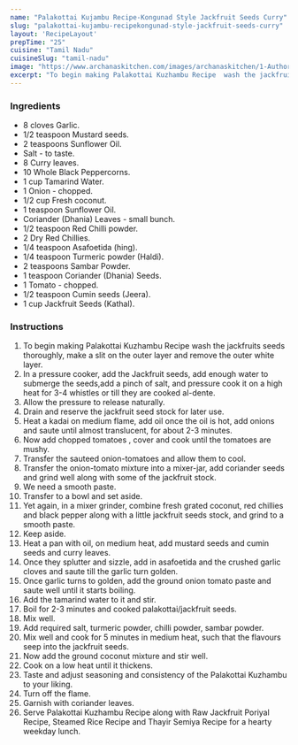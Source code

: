 ---
name: "Palakottai Kujambu Recipe-Kongunad Style Jackfruit Seeds Curry"
slug: "palakottai-kujambu-recipekongunad-style-jackfruit-seeds-curry"
layout: 'RecipeLayout'
prepTime: "25"
cuisine: "Tamil Nadu"
cuisineSlug: "tamil-nadu"
image: "https://www.archanaskitchen.com/images/archanaskitchen/1-Author/swathynandhini/Palakottai_kuzhambu_jackfruit_seeds_curry_recipe.jpg"
excerpt: "To begin making Palakottai Kuzhambu Recipe  wash the jackfruits seeds thoroughly, make a slit on the outer layer and remove the outer white layer"
---

### Ingredients

- 8 cloves Garlic.
- 1/2 teaspoon Mustard seeds.
- 2 teaspoons Sunflower Oil.
- Salt - to taste.
- 8 Curry leaves.
- 10 Whole Black Peppercorns.
- 1 cup Tamarind Water.
- 1 Onion - chopped.
- 1/2 cup Fresh coconut.
- 1 teaspoon Sunflower Oil.
- Coriander (Dhania) Leaves - small bunch.
- 1/2 teaspoon Red Chilli powder.
- 2 Dry Red Chillies.
- 1/4 teaspoon Asafoetida (hing).
- 1/4 teaspoon Turmeric powder (Haldi).
- 2 teaspoons Sambar Powder.
- 1 teaspoon Coriander (Dhania) Seeds.
- 1 Tomato - chopped.
- 1/2 teaspoon Cumin seeds (Jeera).
- 1 cup Jackfruit Seeds (Kathal).

### Instructions

1. To begin making Palakottai Kuzhambu Recipe  wash the jackfruits seeds thoroughly, make a slit on the outer layer and remove the outer white layer.
1. In a pressure cooker, add the Jackfruit seeds, add enough water to submerge the seeds,add a pinch of salt, and pressure cook it on a high heat for 3-4 whistles or till they are cooked al-dente.
1. Allow the pressure to release naturally.
1.  Drain and reserve the jackfruit seed stock for later use.
1. Heat a kadai on medium flame, add oil once the oil is hot, add onions  and saute until almost translucent, for about 2-3 minutes.
1. Now add chopped tomatoes , cover and cook until the tomatoes are mushy.
1. Transfer the sauteed onion-tomatoes  and allow them to cool.
1. Transfer the onion-tomato mixture into a mixer-jar, add coriander seeds and grind well along with some of the jackfruit stock.
1. We need a smooth paste.
1. Transfer to a bowl and set aside.
1. Yet again, in a mixer grinder, combine fresh grated coconut, red chillies and black pepper along with a little jackfruit seeds stock, and grind to a smooth paste.
1. Keep aside.
1. Heat a pan with oil, on medium heat, add mustard seeds and cumin seeds and curry leaves.
1. Once they splutter and sizzle, add in asafoetida and the crushed garlic cloves and saute till the garlic turn golden.
1. Once garlic turns to golden, add the ground onion tomato paste and saute well until it starts boiling.
1. Add the tamarind water to it and stir.
1. Boil for 2-3 minutes and cooked palakottai/jackfruit seeds.
1. Mix well.
1. Add required salt, turmeric powder, chilli powder, sambar powder.
1. Mix well and cook for 5 minutes in medium heat, such that the flavours seep into the jackfruit seeds.
1. Now add the ground coconut mixture  and stir well.
1. Cook on a low heat until it thickens.
1. Taste and adjust seasoning and consistency of the Palakottai Kuzhambu to your liking.
1.  Turn off the flame.
1. Garnish with coriander leaves.
1. Serve Palakottai Kuzhambu Recipe along with Raw Jackfruit Poriyal Recipe, Steamed Rice Recipe and Thayir Semiya Recipe for a hearty weekday lunch.
